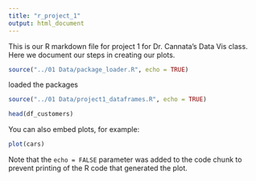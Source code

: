 ```yaml
---
title: "r_project_1"
output: html_document
---
```


This is our R markdown file for project 1 for Dr. Cannata's Data Vis class. Here we document our steps in creating our plots.


```r
source("../01 Data/package_loader.R", echo = TRUE)
```
loaded the packages


```r
source("../01 Data/project1_dataframes.R", echo = TRUE)
```


```r
head(df_customers)
```

You can also embed plots, for example:

```r
plot(cars)
```

Note that the `echo = FALSE` parameter was added to the code chunk to prevent printing of the R code that generated the plot.
